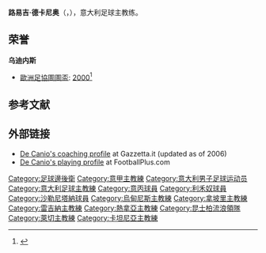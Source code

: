{{Expand language|1=en|time=2021-03-01T14:51:57+00:00}}
{{NoteTA
|G1=足球
|G2=UEFA
|G3=意甲
}}
{{Infobox football biography
| name                 = 路易吉·德卡尼奥
| image                = Luigi de canio.JPG
| caption              = 
| fullname             = 路易吉·德卡尼奥<br>Luigi De Canio<ref>{{cite web |url=http://www.legaseriea.it/uploads/default/attachments/comunicati/comunicati_m/3910/files/allegati/3915/microsoft_word_-_cu135.pdf |title=Comunicato Ufficiale N. 135 |trans-title=Official Press Release No. 135 |publisher=Lega Serie A |page=6 |date=2011-02-14 |access-date=2020-12-11 |language=it |archive-date=2020-12-11 |archive-url=https://web.archive.org/web/20201211000915/http://www.legaseriea.it/uploads/default/attachments/comunicati/comunicati_m/3910/files/allegati/3915/microsoft_word_-_cu135.pdf |dead-url=no }}</ref>
| birth_date           = {{Birth date and age|1957|9|26}}
| birth_place          = {{ITA}}[[马泰拉|马泰拉]]
| height               = 1.72 m<ref name="wf">{{cite web |title=Luigi De Canio |url=https://www.worldfootball.net/player_summary/luigi-de-canio/ |website=worldfootball.net |access-date=2018-12-19 |archive-date=2021-04-27 |archive-url=https://web.archive.org/web/20210427064347/https://www.worldfootball.net/player_summary/luigi-de-canio/ |dead-url=no }}</ref>
| position             = [[後衛_(足球)|后卫]]
| currentclub          = 
| years1   = 1975–1977 | clubs1   = {{tsl|en|F.C. Matera||Matera}} | caps1   = 46 | goals1   = 0
| years2   = 1977–1978 | clubs2   = {{tsl|en|F.B. Brindisi 1912||Brindisi}} | caps2   = 32 | goals2   = 1
| years3   = 1978–1979 | clubs3   = {{tsl|en|F.C. Matera||Matera}} | caps3   = 32 | goals3   = 0
| years4   = 1979–1981 | clubs4   = {{tsl|en|Calcio Chieti||Chieti}} | caps4   = 61 | goals4   = 0
| years5   = 1981      | clubs5   = [[沙勒尼塔納足球俱樂部|沙勒尼塔納]] | caps5   = 3 | goals5   = 0
| years6   = 1981–1986 | clubs6   = {{tsl|en|F.C. Matera||Matera}} | caps6   = 141 | goals6   = 2
| years7   = 1986      | clubs7   = [[利沃诺足球俱乐部|利沃诺]] | caps7   = 5 | goals7   = 1
| years8   = 1986–1987 | clubs8   = Galatina Pro Italia | caps8   = 8 | goals8   = 0
| years9   = 1987–1989 | clubs9   = Pisticci | caps9   =  | goals9   = 
| manageryears1   = 1988–1993 | managerclubs1   = Pisticci
| manageryears2   = 1993–1995 | managerclubs2   = [[薩瓦1908足球會|薩瓦1908]]
| manageryears3   = 1995–1996 | managerclubs3   = [[錫耶納足球俱樂部|錫耶納]]
| manageryears4   = 1996–1997 | managerclubs4   = [[卡比1909足球會|卡比]]
| manageryears5   = 1997–1998 | managerclubs5   = [[盧切塞利伯塔斯1905體育會|卢卡]]
| manageryears6   = 1998–1999 | managerclubs6   = [[佩斯卡拉足球俱乐部|佩斯卡拉]]
| manageryears7   = 1999–2001 | managerclubs7   = [[乌迪内斯足球俱乐部|乌迪内斯]]
| manageryears8   = 2001–2002 | managerclubs8   = [[那不勒斯足球俱乐部|那不勒斯]]
| manageryears9   = 2002–2003 | managerclubs9   = [[雷吉納足球俱樂部|雷吉納]]
| manageryears10  = 2004      | managerclubs10  = [[热那亚板球与足球俱乐部|热那亚]]
| manageryears11  = 2005–2006 | managerclubs11  = [[錫耶納足球俱樂部|錫耶納]]
| manageryears12  = 2007–2008 | managerclubs12  = [[女王公园巡游者足球俱乐部|女王公园巡游者]]
| manageryears13  = 2009–2011 | managerclubs13  = [[莱切足球俱乐部|莱切]]
| manageryears14  = 2012      | managerclubs14  = [[热那亚板球与足球俱乐部|热那亚]]
| manageryears15  = 2013–2014 | managerclubs15  = [[卡塔尼亞足球俱樂部|卡塔尼亞]]
| manageryears16  = 2016      | managerclubs16  = [[乌迪内斯足球俱乐部|乌迪内斯]]
| manageryears17  = 2018– | managerclubs17  = [[特尔纳纳足球俱乐部|特尔纳纳]]
}}
'''路易吉·德卡尼奥'''（{{lang-it|Luigi De Canio}}，{{bd|1957年|9月26日}}），意大利足球主教练。

==荣誉==
'''乌迪内斯'''
*[[歐洲足協圖圖盃|歐洲足協圖圖盃]]: [[2000年歐洲足協圖圖盃|2000]]<ref name="udinese">{{cite web|url=http://www.udinese.it/home_udinese.php?n=59&l=it |publisher=Udinese Calcio |language=it |title=LA SOCIETA' BIANCONERA MODELLO ISPIRATORE |access-date=2007-10-25 |dead-url=yes |archive-url=https://web.archive.org/web/20070812150452/http://www.udinese.it/home_udinese.php?n=59&l=it |archive-date=2007-08-12 }}</ref>

==参考文献==
{{reflist}}

==外部链接==
* [https://web.archive.org/web/20080108122608/http://www.gazzetta.it/speciali/statistiche/2006/giocatori/de_canio_lui.shtml De Canio's coaching profile] at Gazzetta.it (updated as of 2006) {{it}}
* [http://www.footballplus.com/players/6155/Luigi-De-Canio.html De Canio's playing profile] {{Webarchive|url=https://web.archive.org/web/20120206063832/http://www.footballplus.com/players/6155/Luigi-De-Canio.html |date=2012-02-06 }} at FootballPlus.com {{it}}

{{DEFAULTSORT:De Canio, Luigi}}
[[Category:足球邊後衛|Category:足球邊後衛]]
[[Category:意甲主教練|Category:意甲主教練]]
[[Category:意大利男子足球运动员|Category:意大利男子足球运动员]]
[[Category:意大利足球主教練|Category:意大利足球主教練]]
[[Category:意丙球員|Category:意丙球員]]
[[Category:利禾奴球員|Category:利禾奴球員]]
[[Category:沙勒尼塔納球員|Category:沙勒尼塔納球員]]
[[Category:烏甸尼斯主教練|Category:烏甸尼斯主教練]]
[[Category:拿坡里主教練|Category:拿坡里主教練]]
[[Category:雷吉納主教練|Category:雷吉納主教練]]
[[Category:熱拿亞主教練|Category:熱拿亞主教練]]
[[Category:昆士柏流浪領隊|Category:昆士柏流浪領隊]]
[[Category:萊切主教練|Category:萊切主教練]]
[[Category:卡坦尼亞主教練|Category:卡坦尼亞主教練]]